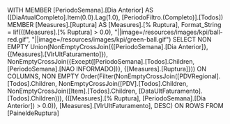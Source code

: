 WITH
MEMBER [PeriodoSemana].[Dia Anterior] AS
    ([DiaAtualCompleto].Item(0.0).Lag(1.0), [PeriodoFiltro.(Completo)].[Todos])
MEMBER [Measures].[Ruptura] AS
    [Measures].[% Ruptura], Format_String = Iif(([Measures].[% Ruptura] > 0.0), "||image=/resources/images/kpi/ball-red\.gif", "||image=/resources/images/kpi/green-ball\.gif")
SELECT
NON EMPTY Union(NonEmptyCrossJoin({[PeriodoSemana].[Dia Anterior]}, {[Measures].[VlrUltFaturamento]}), NonEmptyCrossJoin({Except([PeriodoSemana].[Todos].Children, [PeriodoSemana].[NAO INFORMADO])}, {[Measures].[Ruptura]})) ON COLUMNS,
NON EMPTY Order(Filter(NonEmptyCrossJoin([PDVRegional].[Todos].Children, NonEmptyCrossJoin([PDV].[Todos].Children, NonEmptyCrossJoin([Item].[Todos].Children, [DataUltFaturamento].[Todos].Children))), (([Measures].[% Ruptura], [PeriodoSemana].[Dia Anterior]) > 0.0)), [Measures].[VlrUltFaturamento], DESC) ON ROWS
FROM [PaineldeRuptura]